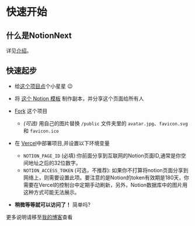 # 快速开始

## 什么是NotionNext
详见[介绍](/zh)。

## 快速起步

- 给[这个项目点](https://github.com/tangly1024/NotionNext)个小星星 😉
- 将 [这个 Notion 模板](https://tanghh.notion.site/02ab3b8678004aa69e9e415905ef32a5) 制作副本，并分享这个页面给所有人
- [Fork](https://github.com/tangly1024/NotionNext/fork) 这个项目
  - _(可选)_ 用自己的图片替换 `/public` 文件夹里的 `avatar.jpg`、`favicon.svg` 和 `favicon.ico`
- 在 [Vercel](https://vercel.com)中部署项目,并设置以下环境变量
    - `NOTION_PAGE_ID` (必填):你前面分享到互联网的Notion页面ID,通常是你空间地址之后的32位数字。
    - `NOTION_ACCESS_TOKEN` (可选，不推荐): 如果你不打算将notion页面分享到网络上，则需要设置此项。要注意的是Notion的token有效期是180天，你需要在Vercel的控制台中定期手动刷新，另外，Notion数据库中的图片用这种方式可能无法展示。

- **稍微等等就可以访问了！** 简单吗?

更多说明请移至[我的博客](https://tangly1024.com/article/notion-next)查看
